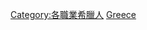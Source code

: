 {{Commonscat|Scientists from Greece}}

[[Category:各職業希臘人|Category:各職業希臘人]]
[[Category:各國科學家|Greece]]